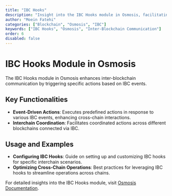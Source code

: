 ```yaml
---
title: "IBC Hooks"
description: "Insight into the IBC Hooks module in Osmosis, facilitating actions triggered by IBC events."
author: "Moein Fatehi"
categories: ["Blockchain", "Osmosis", "IBC"]
keywords: ["IBC Hooks", "Osmosis", "Inter-Blockchain Communication"]
order: 6
disabled: false
---
```


# IBC Hooks Module in Osmosis

The IBC Hooks module in Osmosis enhances inter-blockchain communication by triggering specific actions based on IBC events.

## Key Functionalities
- **Event-Driven Actions**: Executes predefined actions in response to various IBC events, enhancing cross-chain interactions.
- **Interchain Coordination**: Facilitates coordinated actions across different blockchains connected via IBC.

## Usage and Examples
- **Configuring IBC Hooks**: Guide on setting up and customizing IBC hooks for specific interchain scenarios.
- **Optimizing Cross-Chain Operations**: Best practices for leveraging IBC hooks to streamline operations across chains.

For detailed insights into the IBC Hooks module, visit [Osmosis Documentation](https://docs.osmosis.zone/).
